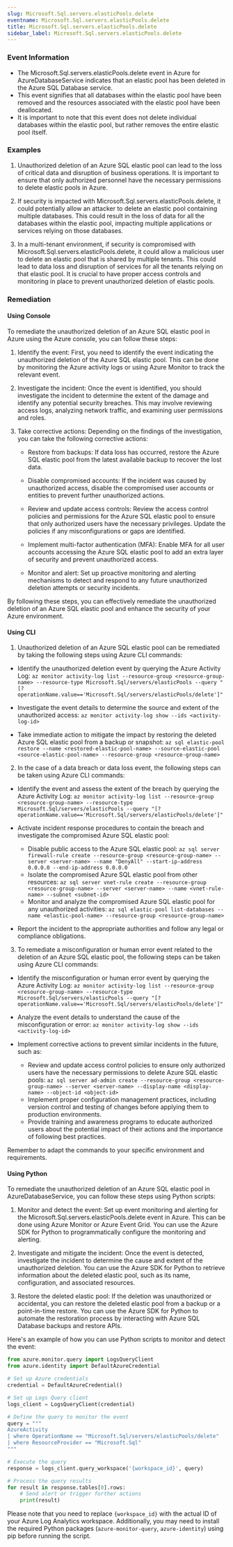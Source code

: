 ```yaml
--- 
slug: Microsoft.Sql.servers.elasticPools.delete
eventname: Microsoft.Sql.servers.elasticPools.delete
title: Microsoft.Sql.servers.elasticPools.delete
sidebar_label: Microsoft.Sql.servers.elasticPools.delete
---
```

                       
### Event Information

- The Microsoft.Sql.servers.elasticPools.delete event in Azure for AzureDatabaseService indicates that an elastic pool has been deleted in the Azure SQL Database service.
- This event signifies that all databases within the elastic pool have been removed and the resources associated with the elastic pool have been deallocated.
- It is important to note that this event does not delete individual databases within the elastic pool, but rather removes the entire elastic pool itself.


### Examples

1. Unauthorized deletion of an Azure SQL elastic pool can lead to the loss of critical data and disruption of business operations. It is important to ensure that only authorized personnel have the necessary permissions to delete elastic pools in Azure.

2. If security is impacted with Microsoft.Sql.servers.elasticPools.delete, it could potentially allow an attacker to delete an elastic pool containing multiple databases. This could result in the loss of data for all the databases within the elastic pool, impacting multiple applications or services relying on those databases.

3. In a multi-tenant environment, if security is compromised with Microsoft.Sql.servers.elasticPools.delete, it could allow a malicious user to delete an elastic pool that is shared by multiple tenants. This could lead to data loss and disruption of services for all the tenants relying on that elastic pool. It is crucial to have proper access controls and monitoring in place to prevent unauthorized deletion of elastic pools.

### Remediation

#### Using Console

To remediate the unauthorized deletion of an Azure SQL elastic pool in Azure using the Azure console, you can follow these steps:

1. Identify the event: First, you need to identify the event indicating the unauthorized deletion of the Azure SQL elastic pool. This can be done by monitoring the Azure activity logs or using Azure Monitor to track the relevant event.

2. Investigate the incident: Once the event is identified, you should investigate the incident to determine the extent of the damage and identify any potential security breaches. This may involve reviewing access logs, analyzing network traffic, and examining user permissions and roles.

3. Take corrective actions: Depending on the findings of the investigation, you can take the following corrective actions:

   - Restore from backups: If data loss has occurred, restore the Azure SQL elastic pool from the latest available backup to recover the lost data.
   
   - Disable compromised accounts: If the incident was caused by unauthorized access, disable the compromised user accounts or entities to prevent further unauthorized actions.
   
   - Review and update access controls: Review the access control policies and permissions for the Azure SQL elastic pool to ensure that only authorized users have the necessary privileges. Update the policies if any misconfigurations or gaps are identified.
   
   - Implement multi-factor authentication (MFA): Enable MFA for all user accounts accessing the Azure SQL elastic pool to add an extra layer of security and prevent unauthorized access.
   
   - Monitor and alert: Set up proactive monitoring and alerting mechanisms to detect and respond to any future unauthorized deletion attempts or security incidents.

By following these steps, you can effectively remediate the unauthorized deletion of an Azure SQL elastic pool and enhance the security of your Azure environment.

#### Using CLI

1. Unauthorized deletion of an Azure SQL elastic pool can be remediated by taking the following steps using Azure CLI commands:

- Identify the unauthorized deletion event by querying the Azure Activity Log:
  `az monitor activity-log list --resource-group <resource-group-name> --resource-type Microsoft.Sql/servers/elasticPools --query "[?operationName.value=='Microsoft.Sql/servers/elasticPools/delete']"`

- Investigate the event details to determine the source and extent of the unauthorized access:
  `az monitor activity-log show --ids <activity-log-id>`

- Take immediate action to mitigate the impact by restoring the deleted Azure SQL elastic pool from a backup or snapshot:
  `az sql elastic-pool restore --name <restored-elastic-pool-name> --source-elastic-pool <source-elastic-pool-name> --resource-group <resource-group-name>`

2. In the case of a data breach or data loss event, the following steps can be taken using Azure CLI commands:

- Identify the event and assess the extent of the breach by querying the Azure Activity Log:
  `az monitor activity-log list --resource-group <resource-group-name> --resource-type Microsoft.Sql/servers/elasticPools --query "[?operationName.value=='Microsoft.Sql/servers/elasticPools/delete']"`

- Activate incident response procedures to contain the breach and investigate the compromised Azure SQL elastic pool:
  - Disable public access to the Azure SQL elastic pool:
    `az sql server firewall-rule create --resource-group <resource-group-name> --server <server-name> --name "DenyAll" --start-ip-address 0.0.0.0 --end-ip-address 0.0.0.0`
  - Isolate the compromised Azure SQL elastic pool from other resources:
    `az sql server vnet-rule create --resource-group <resource-group-name> --server <server-name> --name <vnet-rule-name> --subnet <subnet-id>`
  - Monitor and analyze the compromised Azure SQL elastic pool for any unauthorized activities:
    `az sql elastic-pool list-databases --name <elastic-pool-name> --resource-group <resource-group-name>`

- Report the incident to the appropriate authorities and follow any legal or compliance obligations.

3. To remediate a misconfiguration or human error event related to the deletion of an Azure SQL elastic pool, the following steps can be taken using Azure CLI commands:

- Identify the misconfiguration or human error event by querying the Azure Activity Log:
  `az monitor activity-log list --resource-group <resource-group-name> --resource-type Microsoft.Sql/servers/elasticPools --query "[?operationName.value=='Microsoft.Sql/servers/elasticPools/delete']"`

- Analyze the event details to understand the cause of the misconfiguration or error:
  `az monitor activity-log show --ids <activity-log-id>`

- Implement corrective actions to prevent similar incidents in the future, such as:
  - Review and update access control policies to ensure only authorized users have the necessary permissions to delete Azure SQL elastic pools:
    `az sql server ad-admin create --resource-group <resource-group-name> --server <server-name> --display-name <display-name> --object-id <object-id>`
  - Implement proper configuration management practices, including version control and testing of changes before applying them to production environments.
  - Provide training and awareness programs to educate authorized users about the potential impact of their actions and the importance of following best practices.

Remember to adapt the commands to your specific environment and requirements.

#### Using Python

To remediate the unauthorized deletion of an Azure SQL elastic pool in AzureDatabaseService, you can follow these steps using Python scripts:

1. Monitor and detect the event: Set up event monitoring and alerting for the Microsoft.Sql.servers.elasticPools.delete event in Azure. This can be done using Azure Monitor or Azure Event Grid. You can use the Azure SDK for Python to programmatically configure the monitoring and alerting.

2. Investigate and mitigate the incident: Once the event is detected, investigate the incident to determine the cause and extent of the unauthorized deletion. You can use the Azure SDK for Python to retrieve information about the deleted elastic pool, such as its name, configuration, and associated resources.

3. Restore the deleted elastic pool: If the deletion was unauthorized or accidental, you can restore the deleted elastic pool from a backup or a point-in-time restore. You can use the Azure SDK for Python to automate the restoration process by interacting with Azure SQL Database backups and restore APIs.

Here's an example of how you can use Python scripts to monitor and detect the event:

```python
from azure.monitor.query import LogsQueryClient
from azure.identity import DefaultAzureCredential

# Set up Azure credentials
credential = DefaultAzureCredential()

# Set up Logs Query client
logs_client = LogsQueryClient(credential)

# Define the query to monitor the event
query = """
AzureActivity
| where OperationName == "Microsoft.Sql/servers/elasticPools/delete"
| where ResourceProvider == "Microsoft.Sql"
"""

# Execute the query
response = logs_client.query_workspace('{workspace_id}', query)

# Process the query results
for result in response.tables[0].rows:
    # Send alert or trigger further actions
    print(result)
```

Please note that you need to replace `{workspace_id}` with the actual ID of your Azure Log Analytics workspace. Additionally, you may need to install the required Python packages (`azure-monitor-query`, `azure-identity`) using pip before running the script.


 